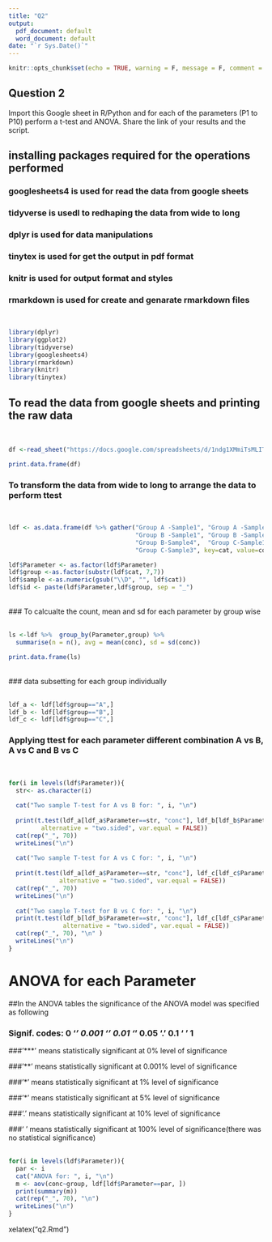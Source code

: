 ---
title: "Q2"
output:
  pdf_document: default
  word_document: default
date: "`r Sys.Date()`"
---

```{r setup, include=FALSE}
knitr::opts_chunk$set(echo = TRUE, warning = F, message = F, comment = "",kill_prefix=list(comment=NA, null_prefix=TRUE))
```

##  Question 2
 Import this Google sheet in R/Python and for each of the parameters (P1 to P10)
 perform a t-test and ANOVA. Share the link of your results and the script.\
 
## installing packages required for the operations performed\
### googlesheets4 is used for read the data from google sheets\
### tidyverse is usedl to redhaping the data from wide to long\
### dplyr is used for data manipulations\
### tinytex is used for get the output in pdf format\
### knitr is used for output format and styles\
### rmarkdown is used for create and genarate rmarkdown files
\
```{r packs}
library(dplyr)
library(ggplot2)
library(tidyverse)
library(googlesheets4)
library(rmarkdown)
library(knitr)
library(tinytex)
```
\newpage
## To read the data from google sheets and printing the raw data 
\
```{r data, null_prefix=T}
df <-read_sheet("https://docs.google.com/spreadsheets/d/1ndg1XMmiTsMLITNCPTapVX6Uid6H99mctIC--6DPM2Q/edit#gid=0")

print.data.frame(df)
```
\newpage
### To transform the data from wide to long to arrange the data to perform ttest  
\
```{r reshape}
ldf <- as.data.frame(df %>% gather("Group A -Sample1", "Group A -Sample2", "Group A -Sample3",
                                   "Group B -Sample1", "Group B -Sample2", "Group B -Sample3",
                                   "Group B-Sample4",  "Group C-Sample1",  "Group C-Sample2",
                                   "Group C-Sample3", key=cat, value=conc))

ldf$Parameter <- as.factor(ldf$Parameter)
ldf$group <-as.factor(substr(ldf$cat, 7,7))
ldf$sample <-as.numeric(gsub("\\D", "", ldf$cat))
ldf$id <- paste(ldf$Parameter,ldf$group, sep = "_")
```
\
### To calcualte the count, mean and sd for each parameter by group wise  
\
```{r descriptives}
ls <-ldf %>%  group_by(Parameter,group) %>%
  summarise(n = n(), avg = mean(conc), sd = sd(conc))

print.data.frame(ls)
```
\
### data subsetting for each group individually  
\
```{r subset,null_prefix=T}
ldf_a <- ldf[ldf$group=="A",]
ldf_b <- ldf[ldf$group=="B",]
ldf_c <- ldf[ldf$group=="C",]
```
\newpage
### Applying ttest for each parameter different combination A vs B, A vs C and B vs C  
\
```{r ttest}
for(i in levels(ldf$Parameter)){
  str<- as.character(i)
  
  cat("Two sample T-test for A vs B for: ", i, "\n")
  
  print(t.test(ldf_a[ldf_a$Parameter==str, "conc"], ldf_b[ldf_b$Parameter==str,"conc"], 
         alternative = "two.sided", var.equal = FALSE))
  cat(rep("_", 70))
  writeLines("\n")
  
  cat("Two sample T-test for A vs C for: ", i, "\n")
  
  print(t.test(ldf_a[ldf_a$Parameter==str, "conc"], ldf_c[ldf_c$Parameter==str,"conc"], 
              alternative = "two.sided", var.equal = FALSE))
  cat(rep("_", 70))
  writeLines("\n")
  
  cat("Two sample T-test for B vs C for: ", i, "\n")
  print(t.test(ldf_b[ldf_b$Parameter==str, "conc"], ldf_c[ldf_c$Parameter==str,"conc"], 
               alternative = "two.sided", var.equal = FALSE))
  cat(rep("_", 70), "\n" )
  writeLines("\n")
}

```
\newpage
# ANOVA for each Parameter

##In the ANOVA tables the significance of the ANOVA model was specified as following\

### Signif. codes:  0 ‘***’ 0.001 ‘**’ 0.01 ‘*’ 0.05 ‘.’ 0.1 ‘ ’ 1\

###‘***’ means statistically significant at 0% level of significance\

###‘**’ means statistically significant at 0.001% level of significance\

###‘*’ means statistically significant at 1% level of significance\

###‘*’ means statistically significant at 5% level of significance\

###‘.’ means statistically significant at 10% level of significance\

###‘ ’ means statistically significant at 100% level of significance(there was no statistical significance)  
\
```{r ANOVA}
for(i in levels(ldf$Parameter)){
  par <- i
  cat("ANOVA for: ", i, "\n")
  m <- aov(conc~group, ldf[ldf$Parameter==par, ])
  print(summary(m))
  cat(rep("_", 70), "\n")
  writeLines("\n")
}
```


xelatex("q2.Rmd")
```{r output, echo=F}

```
